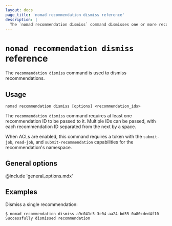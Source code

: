 ```yaml
---
layout: docs
page_title: 'nomad recommendation dismiss reference'
description: |
  The `nomad recommendation dismiss` command dismisses one or more recommendations in Nomad Enterprise.
---
```


# `nomad recommendation dismiss` reference

The `recommendation dismiss` command is used to dismiss recommendations.

<EnterpriseAlert product="nomad"/>

## Usage

```plaintext
nomad recommendation dismiss [options] <recommendation_ids>
```

The `recommendation dismiss` command requires at least one recommendation ID
to be passed to it. Multiple IDs can be passed, with each recommendation ID
separated from the next by a space.

When ACLs are enabled, this command requires a token with the `submit-job`,
`read-job`, and `submit-recommendation` capabilities for the recommendation's
namespace.

## General options

@include 'general_options.mdx'

## Examples

Dismiss a single recommendation:

```shell-session
$ nomad recommendation dismiss a9c041c5-3c04-aa24-bd55-0a80cded4f10
Successfully dismissed recommendation
```
